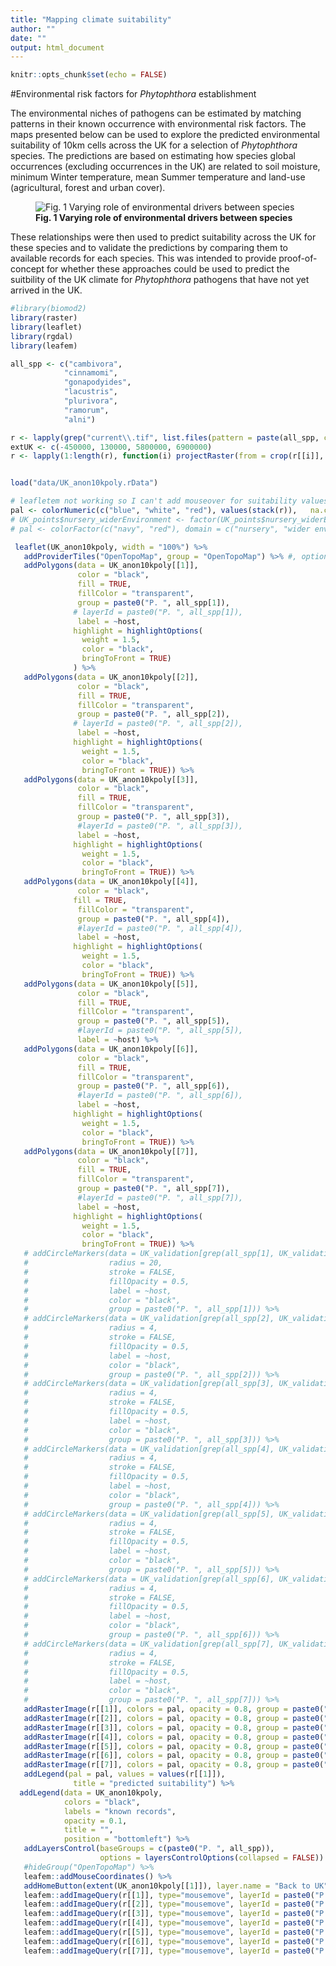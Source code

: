 ```yaml
---
title: "Mapping climate suitability"
author: ""
date: ""
output: html_document
---
```


<style type="text/css">
.main-container {
  max-width: 1800px;
  margin-left: auto;
  margin-right: auto;
}
</style>

```r
knitr::opts_chunk$set(echo = FALSE)

```
#Environmental risk factors for *Phytophthora* establishment

The environmental niches of pathogens can be estimated by matching patterns in their known occurrence with environmental risk factors. The maps presented below can be used to explore the predicted environmental suitability of 10km cells across the UK for a selection of *Phytophthora* species. The predictions are based on estimating how species global occurrences (excluding occurrences in the UK) are related to soil moisture, minimum Winter temperature, mean Summer temperature and land-use (agricultural, forest and urban cover). 

![**Fig. 1  Varying role of environmental drivers between species**](env_variable_importance.png)
  
  
  
These relationships were then used to predict suitability across the UK for these species and to validate the predictions by comparing them to available records for each species. This was intended to provide proof-of-concept for whether these approaches could be used to predict the suitbility of the UK climate for *Phytophthora* pathogens that have not yet arrived in the UK. 


```r
#library(biomod2)
library(raster)
library(leaflet)
library(rgdal)
library(leafem)

all_spp <- c("cambivora",
            "cinnamomi",
            "gonapodyides",
            "lacustris",
            "plurivora",
            "ramorum",
            "alni")

r <- lapply(grep("current\\.tif", list.files(pattern = paste(all_spp, collapse = "|"), recursive = TRUE), value = TRUE), raster)
extUK <- c(-450000, 130000, 5800000, 6900000)
r <- lapply(1:length(r), function(i) projectRaster(from = crop(r[[i]], extUK), crs = crs("+proj=longlat +ellps=WGS84 +datum=WGS84 +no_defs +towgs84=0,0,0"), method = "bilinear"))


load("data/UK_anon10kpoly.rData")

```

```r



# leafletem not working so I can't add mouseover for suitability values
pal <- colorNumeric(c("blue", "white", "red"), values(stack(r)),   na.color = "transparent")
# UK_points$nursery_widerEnvironment <- factor(UK_points$nursery_widerEnvironment)
# pal <- colorFactor(c("navy", "red"), domain = c("nursery", "wider environment"))

 leaflet(UK_anon10kpoly, width = "100%") %>% 
   addProviderTiles("OpenTopoMap", group = "OpenTopoMap") %>% #, options = providerTileOptions(minZoom=5, maxZoom=10)) %>%
   addPolygons(data = UK_anon10kpoly[[1]], 
               color = "black", 
               fill = TRUE,
               fillColor = "transparent",
               group = paste0("P. ", all_spp[1]),
              # layerId = paste0("P. ", all_spp[1]),
               label = ~host,
              highlight = highlightOptions(
                weight = 1.5,
                color = "black",
                bringToFront = TRUE)
              ) %>% 
   addPolygons(data = UK_anon10kpoly[[2]], 
               color = "black", 
               fill = TRUE,
               fillColor = "transparent",
               group = paste0("P. ", all_spp[2]),
              # layerId = paste0("P. ", all_spp[2]),
               label = ~host,
              highlight = highlightOptions(
                weight = 1.5,
                color = "black",
                bringToFront = TRUE)) %>% 
   addPolygons(data = UK_anon10kpoly[[3]], 
               color = "black", 
               fill = TRUE,
               fillColor = "transparent",
               group = paste0("P. ", all_spp[3]),
               #layerId = paste0("P. ", all_spp[3]),
               label = ~host,
              highlight = highlightOptions(
                weight = 1.5,
                color = "black",
                bringToFront = TRUE)) %>% 
   addPolygons(data = UK_anon10kpoly[[4]], 
               color = "black", 
              fill = TRUE,
               fillColor = "transparent",
               group = paste0("P. ", all_spp[4]),
               #layerId = paste0("P. ", all_spp[4]),
               label = ~host,
              highlight = highlightOptions(
                weight = 1.5,
                color = "black",
                bringToFront = TRUE)) %>% 
   addPolygons(data = UK_anon10kpoly[[5]], 
               color = "black", 
               fill = TRUE,
               fillColor = "transparent",
               group = paste0("P. ", all_spp[5]),
               #layerId = paste0("P. ", all_spp[5]),
               label = ~host) %>% 
   addPolygons(data = UK_anon10kpoly[[6]], 
               color = "black", 
               fill = TRUE,
               fillColor = "transparent",
               group = paste0("P. ", all_spp[6]),
               #layerId = paste0("P. ", all_spp[6]),
               label = ~host,
              highlight = highlightOptions(
                weight = 1.5,
                color = "black",
                bringToFront = TRUE)) %>% 
   addPolygons(data = UK_anon10kpoly[[7]], 
               color = "black", 
               fill = TRUE,
               fillColor = "transparent",
               group = paste0("P. ", all_spp[7]),
               #layerId = paste0("P. ", all_spp[7]),
               label = ~host,
              highlight = highlightOptions(
                weight = 1.5,
                color = "black",
                bringToFront = TRUE)) %>% 
   # addCircleMarkers(data = UK_validation[grep(all_spp[1], UK_validation$species),],
   #                  radius = 20,
   #                  stroke = FALSE, 
   #                  fillOpacity = 0.5,
   #                  label = ~host,
   #                  color = "black", 
   #                  group = paste0("P. ", all_spp[1])) %>%
   # addCircleMarkers(data = UK_validation[grep(all_spp[2], UK_validation$species),],
   #                  radius = 4,
   #                  stroke = FALSE, 
   #                  fillOpacity = 0.5,
   #                  label = ~host,
   #                  color = "black", 
   #                  group = paste0("P. ", all_spp[2])) %>%
   # addCircleMarkers(data = UK_validation[grep(all_spp[3], UK_validation$species),],
   #                  radius = 4,
   #                  stroke = FALSE, 
   #                  fillOpacity = 0.5,
   #                  label = ~host,
   #                  color = "black", 
   #                  group = paste0("P. ", all_spp[3])) %>%
   # addCircleMarkers(data = UK_validation[grep(all_spp[4], UK_validation$species),],
   #                  radius = 4,
   #                  stroke = FALSE, 
   #                  fillOpacity = 0.5,
   #                  label = ~host,
   #                  color = "black", 
   #                  group = paste0("P. ", all_spp[4])) %>%
   # addCircleMarkers(data = UK_validation[grep(all_spp[5], UK_validation$species),],
   #                  radius = 4,
   #                  stroke = FALSE, 
   #                  fillOpacity = 0.5,
   #                  label = ~host,
   #                  color = "black", 
   #                  group = paste0("P. ", all_spp[5])) %>%
   # addCircleMarkers(data = UK_validation[grep(all_spp[6], UK_validation$species),],
   #                  radius = 4,
   #                  stroke = FALSE, 
   #                  fillOpacity = 0.5,
   #                  label = ~host,
   #                  color = "black", 
   #                  group = paste0("P. ", all_spp[6])) %>%
   # addCircleMarkers(data = UK_validation[grep(all_spp[7], UK_validation$species),],
   #                  radius = 4,
   #                  stroke = FALSE, 
   #                  fillOpacity = 0.5,
   #                  label = ~host,
   #                  color = "black", 
   #                  group = paste0("P. ", all_spp[7])) %>%
   addRasterImage(r[[1]], colors = pal, opacity = 0.8, group = paste0("P. ", all_spp[1]), layerId = paste0("P. ", all_spp[1])) %>% 
   addRasterImage(r[[2]], colors = pal, opacity = 0.8, group = paste0("P. ", all_spp[2]), layerId = paste0("P. ", all_spp[2])) %>% 
   addRasterImage(r[[3]], colors = pal, opacity = 0.8, group = paste0("P. ", all_spp[3]), layerId = paste0("P. ", all_spp[3])) %>% 
   addRasterImage(r[[4]], colors = pal, opacity = 0.8, group = paste0("P. ", all_spp[4]), layerId = paste0("P. ", all_spp[4])) %>% 
   addRasterImage(r[[5]], colors = pal, opacity = 0.8, group = paste0("P. ", all_spp[5]), layerId = paste0("P. ", all_spp[5])) %>% 
   addRasterImage(r[[6]], colors = pal, opacity = 0.8, group = paste0("P. ", all_spp[6]), layerId = paste0("P. ", all_spp[6])) %>% 
   addRasterImage(r[[7]], colors = pal, opacity = 0.8, group = paste0("P. ", all_spp[7]), layerId = paste0("P. ", all_spp[7])) %>% 
   addLegend(pal = pal, values = values(r[[1]]),
              title = "predicted suitability") %>%
  addLegend(data = UK_anon10kpoly,
            colors = "black",
            labels = "known records",
            opacity = 0.1,
            title = "",
            position = "bottomleft") %>%
   addLayersControl(baseGroups = c(paste0("P. ", all_spp)),
                    options = layersControlOptions(collapsed = FALSE)) %>% 
   #hideGroup("OpenTopoMap") %>%
   leafem::addMouseCoordinates() %>% 
   addHomeButton(extent(UK_anon10kpoly[[1]]), layer.name = "Back to UK")  %>%
   leafem::addImageQuery(r[[1]], type="mousemove", layerId = paste0("P. ", all_spp[1]), group = paste0("P. ", all_spp[1]) , digits = 3, prefix = "suitability", position = "topleft") %>%
   leafem::addImageQuery(r[[2]], type="mousemove", layerId = paste0("P. ", all_spp[2]), group = paste0("P. ", all_spp[2]) , digits = 3, prefix = "suitability", position = "topleft") %>%
   leafem::addImageQuery(r[[3]], type="mousemove", layerId = paste0("P. ", all_spp[3]), group = paste0("P. ", all_spp[3]) , digits = 3, prefix = "suitability", position = "topleft") %>%
   leafem::addImageQuery(r[[4]], type="mousemove", layerId = paste0("P. ", all_spp[4]), group = paste0("P. ", all_spp[4]) , digits = 3, prefix = "suitability", position = "topleft") %>%
   leafem::addImageQuery(r[[5]], type="mousemove", layerId = paste0("P. ", all_spp[5]), group = paste0("P. ", all_spp[5]) , digits = 3, prefix = "suitability", position = "topleft") %>%
   leafem::addImageQuery(r[[6]], type="mousemove", layerId = paste0("P. ", all_spp[6]), group = paste0("P. ", all_spp[6]) , digits = 3, prefix = "suitability", position = "topleft")  %>%
   leafem::addImageQuery(r[[7]], type="mousemove", layerId = paste0("P. ", all_spp[7]), group = paste0("P. ", all_spp[7]) , digits = 3, prefix = "suitability", position = "topleft")
 


```
